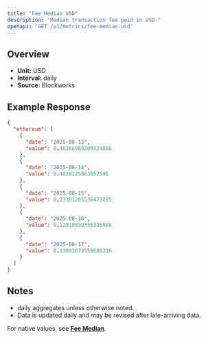 ```yaml
---
title: "Fee Median USD"
description: "Median transaction fee paid in USD."
openapi: 'GET /v1/metrics/fee-median-usd'
---
```


## Overview

- **Unit:** USD
- **Interval:** daily
- **Source:** Blockworks

## Example Response

```json
{
  "ethereum": [
    {
      "date": "2025-08-13",
      "value": 0.46366989209924886
    },
    {
      "date": "2025-08-14",
      "value": 0.4038125863652596
    },
    {
      "date": "2025-08-15",
      "value": 0.23301205536473205
    },
    {
      "date": "2025-08-16",
      "value": 0.12910839356325088
    },
    {
      "date": "2025-08-17",
      "value": 0.13093673558600316
    }
  ]
}
```

## Notes
- daily aggregates unless otherwise noted.
- Data is updated daily and may be revised after late-arriving data.


<Note>For native values, see **[Fee Median](./fee-median)**.</Note>